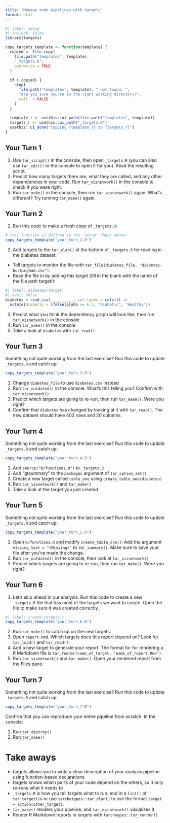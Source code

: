 ```yaml
---
title: "Manage code pipelines with targets"
format: html
---
```


```r
#| label: setup
#| include: false
library(targets)

copy_targets_template <- function(template) {
  copied <- file.copy(
    file.path("templates", template),
    "_targets.R",
    overwrite = TRUE
  )
  
  if (!copied) {
    stop(
      file.path("templates", template), " not found. ", 
      "Are you sure you're in the right working directory?",
      call. = FALSE
    )
  }
  
  template_r <- usethis::ui_path(file.path("templates", template))
  targets_r <- usethis::ui_path("_targets.R")
  usethis::ui_done("Copying {template_r} to {targets_r}")
}
```

## Your Turn 1

1. Use `tar_script()` in the console, then open `_targets.R` (you can also use `tar_edit()` in the console to open it for you). Read the resulting script.
2. Predict how many targets there are, what they are called, and any other dependencies in your code. Run `tar_visnetwork()` in the console to check if you were right.
3. Run `tar_make()` in the console, then run `tar_visnetwork()` again. What's different? Try running `tar_make()` again.

## Your Turn 2

1. Run this code to make a fresh copy of `_targets.R`:

```r
# this function is defined in the `setup` chunk above!
copy_targets_template("your_turn_2.R")
```

2. Add targets to the `tar_plan()` at the bottom of `_targets.R` for reading in the diabetes dataset:
  * Tell targets to monitor the file with `tar_file(diabetes_file, "diabetes-buckingham.csv")`.
  * Read the file in by adding this target (fill in the blank with the name of the file path target!):

```r
#| label: diabetes-target
#| eval: false
diabetes = read_csv(__________, col_types = cols()) |> 
  mutate(diabetic = ifelse(glyhb >= 6.5, "Diabetic", "Healthy"))
```

3. Predict what you think the dependency graph will look like, then run `tar_visnetwork()` in the console
4. Run `tar_make()` in the console
5. Take a look at `diabetes` with `tar_read()`

## Your Turn 3

Something not quite working from the last exercise? Run this code to update `_targets.R` and catch up:

```r
copy_targets_template("your_turn_3.R")
```

1. Change `diabetes_file` to use `diabetes.csv` instead
2. Run `tar_outdated()` in the console. What's this telling you? Confirm with `tar_visnetwork()`
3. Predict which targets are going to re-run, then run `tar_make()`. Were you right?
4. Confirm that `diabetes` has changed by looking at it with `tar_read()`. The new dataset should have 403 rows and 20 columns.

## Your Turn 4

Something not quite working from the last exercise? Run this code to update `_targets.R` and catch up:

```r
copy_targets_template("your_turn_4.R")
```

1. Add `source("R/functions.R")` to `_targets.R`
2. Add "gtsummary" to the `packages` argument of `tar_option_set()`
3. Create a new target called `table_one` using `create_table_one(diabetes)`
4. Run `tar_visnetwork()` and `tar_make()`
5. Take a look at the target you just created

## Your Turn 5

Something not quite working from the last exercise? Run this code to update `_targets.R` and catch up:

```r
copy_targets_template("your_turn_5.R")
```

1. Open `R/functions.R` and modify `create_table_one()`: Add the argument `missing_text = "(Missing)"` to `tbl_summary()`. Make sure to save your file after you've made the change.
2. Run `tar_outdated()` in the console, then look at `tar_visnetwork()`
3. Predict which targets are going to re-run, then run `tar_make()`. Were you right?

## Your Turn 6

1. Let's skip ahead in our analysis. Run this code to create a new `_targets.R` file that has most of the targets we want to create. Open the file to make sure it was created correctly. 

```r
#| label: create-targets-r
copy_targets_template("your_turn_6.R")
```

2. Run `tar_make()` to catch up on the new targets.
3. Open `report.Rmd`. Which targets does this report depend on? Look for `tar_load()` and `tar_read()`.
4. Add a new target to generate your report. The format for for rendering a R Markdown file is `tar_render(name_of_target, "name_of_report.Rmd")`.
5.  Run `tar_visnetwork()` and `tar_make()`. Open your rendered report from the Files pane.

## Your Turn 7

Something not quite working from the last exercise? Run this code to update `_targets.R` and catch up:

```r
copy_targets_template("your_turn_7.R")
```

Confirm that you can reproduce your entire pipeline from scratch. In the console:

1.  Run `tar_destroy()`
2.  Run `tar_make()`

# Take aways

- targets allows you to write a clear description of your analysis pipeline using function-based declarations
- targets knows which parts of your code depend on the others, so it only re-runs what it needs to
- `_targets.R` is how you tell targets what to run: end in a `list()` of `tar_target()`s or use `tarchetypes::tar_plan()` to use the format `target = action(other_target)`.
- `tar_make()` renders your pipeline, and `tar_visnetwork()` visualizes it
- Render R Markdown reports in targets with `tarcheypes::tar_render()`

